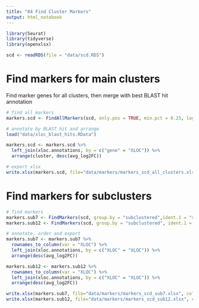 ```yaml
---
title: "04 Find Cluster Markers"
output: html_notebook
---
```


```r
library(Seurat)
library(tidyverse)
library(openxlsx)

scd <- readRDS(file = "data/scd.RDS")
```

# Find markers for main clusters
Find marker genes for all clusters, then merge with best BLAST hit annotation

```r
# find all markers
markers.scd <- FindAllMarkers(scd, only.pos = TRUE, min.pct = 0.25, logfc.threshold = 1, assay = "RNA", test.use = "wilcox")

# annotate by BLAST hit and arrange
load("data/xloc_blast_hits.RData")

markers.scd <- markers.scd %>%
  left_join(xloc.annotations, by = c("gene" = "XLOC")) %>%
  arrange(cluster, desc(avg_log2FC))

# export xlsx
write.xlsx(markers.scd, file="data/markers/markers_scd_all_clusters.xlsx", colNames = TRUE)
```


# Find markers for subclusters
```r
# find markers
markers.sub7 <- FindMarkers(scd, group.by = "subclustered",ident.1 = "sub7", min.pct = 0.1, only.pos = T)
markers.sub12 <- FindMarkers(scd, group.by = "subclustered", ident.1 = "sub12", min.pct = 0.1, only.pos = T)

# annotate, order and export
markers.sub7 <- markers.sub7 %>%
  rownames_to_column(var = "XLOC") %>%
  left_join(xloc.annotations, by = c("XLOC" = "XLOC")) %>%
  arrange(desc(avg_log2FC))

markers.sub12 <- markers.sub12 %>%
  rownames_to_column(var = "XLOC") %>%
  left_join(xloc.annotations, by = c("XLOC" = "XLOC")) %>%
  arrange(desc(avg_log2FC))

write.xlsx(markers.sub7, file="data/markers/markers_scd_sub7.xlsx", colNames = TRUE)
write.xlsx(markers.sub12, file="data/markers/markers_scd_sub12.xlsx", colNames = TRUE)
```
